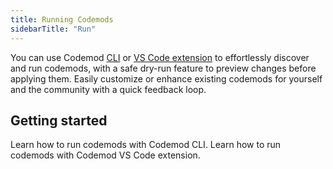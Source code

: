 ```yaml
---
title: Running Codemods
sidebarTitle: "Run"
---
```


You can use Codemod [CLI](/deploying-codemods/cli) or [VS Code extension](/deploying-codemods/vsce) to effortlessly discover and run codemods, with a safe dry-run feature to preview changes before applying them. Easily customize or enhance existing codemods for yourself and the community with a quick feedback loop.

## Getting started

<CardGroup cols={2}>
  <Card title="Running codemods with CLI" icon="terminal" href="/deploying-codemods/cli#running-codemods">
    Learn how to run codemods with Codemod CLI.
  </Card>
  <Card title="Running codemods with VS Code extension" icon="code" href="/deploying-codemods/vsce#getting-started">
    Learn how to run codemods with Codemod VS Code extension.
  </Card>
</CardGroup>

